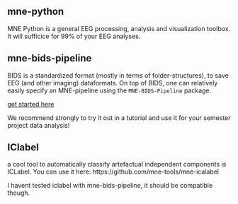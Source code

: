 ## mne-python

MNE Python is a general EEG processing, analysis and visualization toolbox. It will sufficice for 99% of your EEG analyses.

## mne-bids-pipeline

BIDS is a standardized format (mostly in terms of folder-structures), to save EEG (and other imaging) dataformats. On top of BIDS, one can relatively easily specify an MNE-pipeline using the `MNE-BIDS-Pipeline` package.

[get started here](https://mne.tools/mne-bids-pipeline/1.4/getting_started/install.html)

We recommend strongly to try it out in a tutorial and use it for your semester project data analysis!

## IClabel
a cool tool to automatically classify artefactual independent components is ICLabel. You can use it here: https://github.com/mne-tools/mne-icalabel

::: {.callout-warning}
I havent tested iclabel with mne-bids-pipeline, it should be compatible though. 
:::